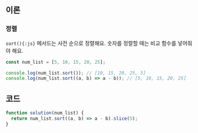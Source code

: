 ## 이론

### 정렬

`sort(){:js}` 메서드는 사전 순으로 정렬해요. 숫자를 정렬할 때는 비교 함수를 넣어줘야 해요.

```js
const num_list = [5, 10, 15, 20, 25];

console.log(num_list.sort()); // [10, 15, 20, 25, 5]
console.log(num_list.sort((a, b) => a - b)); // [5, 10, 15, 20, 25]
```

## 코드

```js
function solution(num_list) {
  return num_list.sort((a, b) => a - b).slice(5);
}
```
